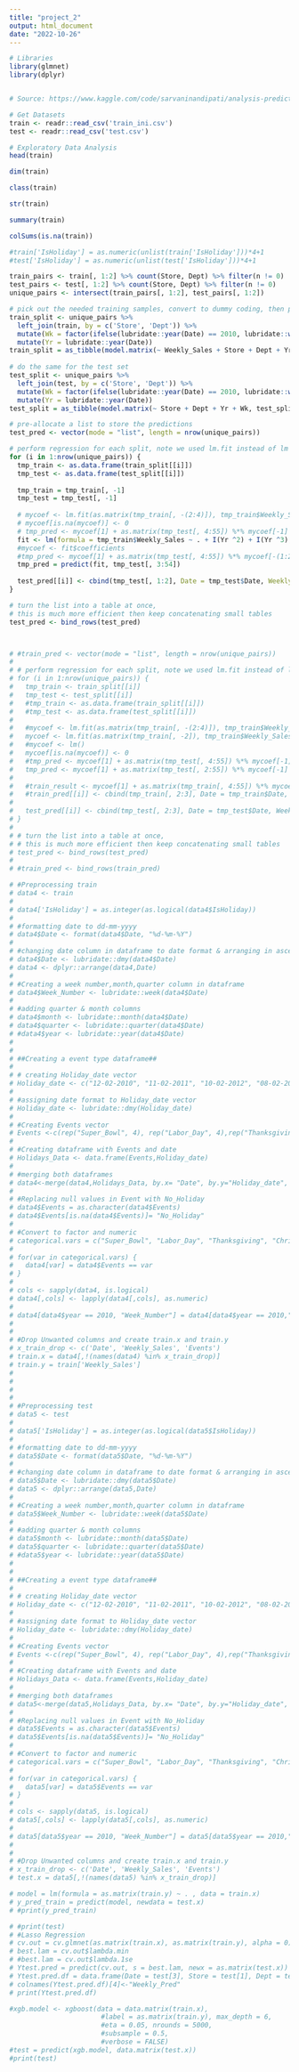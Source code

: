 ```yaml
---
title: "project_2"
output: html_document
date: "2022-10-26"
---
```


```r
# Libraries
library(glmnet)
library(dplyr)


# Source: https://www.kaggle.com/code/sarvaninandipati/analysis-prediction-of-walmart-sales-using-r/notebook
```

```r
# Get Datasets
train <- readr::read_csv('train_ini.csv')
test <- readr::read_csv('test.csv')
```
```r
# Exploratory Data Analysis
head(train)

dim(train)

class(train)

str(train)

summary(train)

colSums(is.na(train))

```

```r
#train['IsHoliday'] = as.numeric(unlist(train['IsHoliday']))*4+1
#test['IsHoliday'] = as.numeric(unlist(test['IsHoliday']))*4+1

train_pairs <- train[, 1:2] %>% count(Store, Dept) %>% filter(n != 0)
test_pairs <- test[, 1:2] %>% count(Store, Dept) %>% filter(n != 0)
unique_pairs <- intersect(train_pairs[, 1:2], test_pairs[, 1:2])

# pick out the needed training samples, convert to dummy coding, then put them into a list
train_split <- unique_pairs %>% 
  left_join(train, by = c('Store', 'Dept')) %>% 
  mutate(Wk = factor(ifelse(lubridate::year(Date) == 2010, lubridate::week(Date) - 1, lubridate::week(Date)), levels = 1:52)) %>% 
  mutate(Yr = lubridate::year(Date))
train_split = as_tibble(model.matrix(~ Weekly_Sales + Store + Dept + Yr + Wk, train_split)) %>% group_split(Store, Dept)
  
# do the same for the test set
test_split <- unique_pairs %>% 
  left_join(test, by = c('Store', 'Dept')) %>% 
  mutate(Wk = factor(ifelse(lubridate::year(Date) == 2010, lubridate::week(Date) - 1, lubridate::week(Date)), levels = 1:52)) %>% 
  mutate(Yr = lubridate::year(Date))
test_split = as_tibble(model.matrix(~ Store + Dept + Yr + Wk, test_split)) %>% mutate(Date = test_split$Date) %>% group_split(Store, Dept)

# pre-allocate a list to store the predictions
test_pred <- vector(mode = "list", length = nrow(unique_pairs))

# perform regression for each split, note we used lm.fit instead of lm
for (i in 1:nrow(unique_pairs)) {
  tmp_train <- as.data.frame(train_split[[i]])
  tmp_test <- as.data.frame(test_split[[i]])
  
  tmp_train = tmp_train[, -1]
  tmp_test = tmp_test[, -1]
    
  # mycoef <- lm.fit(as.matrix(tmp_train[, -(2:4)]), tmp_train$Weekly_Sales)$coefficients
  # mycoef[is.na(mycoef)] <- 0
  # tmp_pred <- mycoef[1] + as.matrix(tmp_test[, 4:55]) %*% mycoef[-1]
  fit <- lm(formula = tmp_train$Weekly_Sales ~ . + I(Yr ^2) + I(Yr ^3), data = tmp_train[, -(1:3)])
  #mycoef <- fit$coefficients
  #tmp_pred <- mycoef[1] + as.matrix(tmp_test[, 4:55]) %*% mycoef[-(1:2)]
  tmp_pred = predict(fit, tmp_test[, 3:54])
  
  test_pred[[i]] <- cbind(tmp_test[, 1:2], Date = tmp_test$Date, Weekly_Pred = tmp_pred)
}

# turn the list into a table at once, 
# this is much more efficient then keep concatenating small tables
test_pred <- bind_rows(test_pred)



# #train_pred <- vector(mode = "list", length = nrow(unique_pairs))
# 
# # perform regression for each split, note we used lm.fit instead of lm
# for (i in 1:nrow(unique_pairs)) {
#   tmp_train <- train_split[[i]]
#   tmp_test <- test_split[[i]]
#   #tmp_train <- as.data.frame(train_split[[i]])
#   #tmp_test <- as.data.frame(test_split[[i]])
#   
#   #mycoef <- lm.fit(as.matrix(tmp_train[, -(2:4)]), tmp_train$Weekly_Sales)$coefficients
#   mycoef <- lm.fit(as.matrix(tmp_train[, -2]), tmp_train$Weekly_Sales)$coefficients
#   #mycoef <- lm()
#   mycoef[is.na(mycoef)] <- 0
#   #tmp_pred <- mycoef[1] + as.matrix(tmp_test[, 4:55]) %*% mycoef[-1]
#   tmp_pred <- mycoef[1] + as.matrix(tmp_test[, 2:55]) %*% mycoef[-1]
#   
#   #train_result <- mycoef[1] + as.matrix(tmp_train[, 4:55]) %*% mycoef[-1]
#   #train_pred[[i]] <- cbind(tmp_train[, 2:3], Date = tmp_train$Date, Weekly_Pred = train_result[,1])
#   
#   test_pred[[i]] <- cbind(tmp_test[, 2:3], Date = tmp_test$Date, Weekly_Pred = tmp_pred[,1])
# }
# 
# # turn the list into a table at once, 
# # this is much more efficient then keep concatenating small tables
# test_pred <- bind_rows(test_pred)
# 
# #train_pred <- bind_rows(train_pred)

```



```r
# #Preprocessing train
# data4 <- train
# 
# data4['IsHoliday'] = as.integer(as.logical(data4$IsHoliday))
# 
# #formatting date to dd-mm-yyyy
# data4$Date <- format(data4$Date, "%d-%m-%Y")
# 
# #changing date column in dataframe to date format & arranging in ascending order as per dates
# data4$Date <- lubridate::dmy(data4$Date)
# data4 <- dplyr::arrange(data4,Date)
# 
# #Creating a week number,month,quarter column in dataframe
# data4$Week_Number <- lubridate::week(data4$Date)
# 
# #adding quarter & month columns
# data4$month <- lubridate::month(data4$Date)
# data4$quarter <- lubridate::quarter(data4$Date)
# #data4$year <- lubridate::year(data4$Date)
# 
# 
# ##Creating a event type dataframe##
# 
# # creating Holiday_date vector
# Holiday_date <- c("12-02-2010", "11-02-2011", "10-02-2012", "08-02-2013","10-09-2010", "09-09-2011", "07-09-2012", "06-09-2013","26-11-2010", "25-11-2011", "23-11-2012", "29-11-2013","31-12-2010", "30-12-2011", "28-12-2012", "27-12-2013")
# 
# #assigning date format to Holiday_date vector
# Holiday_date <- lubridate::dmy(Holiday_date)
# 
# #Creating Events vector
# Events <-c(rep("Super_Bowl", 4), rep("Labor_Day", 4),rep("Thanksgiving", 4), rep("Christmas", 4))
# 
# #Creating dataframe with Events and date
# Holidays_Data <- data.frame(Events,Holiday_date)
# 
# #merging both dataframes
# data4<-merge(data4,Holidays_Data, by.x= "Date", by.y="Holiday_date", all.x = TRUE)
# 
# #Replacing null values in Event with No_Holiday
# data4$Events = as.character(data4$Events)
# data4$Events[is.na(data4$Events)]= "No_Holiday"
# 
# #Convert to factor and numeric
# categorical.vars = c("Super_Bowl", "Labor_Day", "Thanksgiving", "Christmas", "No_Holiday")
# 
# for(var in categorical.vars) {
#   data4[var] = data4$Events == var
# }
# 
# cols <- sapply(data4, is.logical)
# data4[,cols] <- lapply(data4[,cols], as.numeric)
# 
# data4[data4$year == 2010, "Week_Number"] = data4[data4$year == 2010,"Week_Number"] - 1
# 
# 
# #Drop Unwanted columns and create train.x and train.y
# x_train_drop <- c('Date', 'Weekly_Sales', 'Events')
# train.x = data4[,!(names(data4) %in% x_train_drop)]
# train.y = train['Weekly_Sales']
# 
# 
# 
# 
# #Preprocessing test
# data5 <- test
# 
# data5['IsHoliday'] = as.integer(as.logical(data5$IsHoliday))
# 
# #formatting date to dd-mm-yyyy
# data5$Date <- format(data5$Date, "%d-%m-%Y")
# 
# #changing date column in dataframe to date format & arranging in ascending order as per dates
# data5$Date <- lubridate::dmy(data5$Date)
# data5 <- dplyr::arrange(data5,Date)
# 
# #Creating a week number,month,quarter column in dataframe
# data5$Week_Number <- lubridate::week(data5$Date)
# 
# #adding quarter & month columns
# data5$month <- lubridate::month(data5$Date)
# data5$quarter <- lubridate::quarter(data5$Date)
# #data5$year <- lubridate::year(data5$Date)
# 
# 
# ##Creating a event type dataframe##
# 
# # creating Holiday_date vector
# Holiday_date <- c("12-02-2010", "11-02-2011", "10-02-2012", "08-02-2013","10-09-2010", "09-09-2011", "07-09-2012", "06-09-2013","26-11-2010", "25-11-2011", "23-11-2012", "29-11-2013","31-12-2010", "30-12-2011", "28-12-2012", "27-12-2013")
# 
# #assigning date format to Holiday_date vector
# Holiday_date <- lubridate::dmy(Holiday_date)
# 
# #Creating Events vector
# Events <-c(rep("Super_Bowl", 4), rep("Labor_Day", 4),rep("Thanksgiving", 4), rep("Christmas", 4))
# 
# #Creating dataframe with Events and date
# Holidays_Data <- data.frame(Events,Holiday_date)
# 
# #merging both dataframes
# data5<-merge(data5,Holidays_Data, by.x= "Date", by.y="Holiday_date", all.x = TRUE)
# 
# #Replacing null values in Event with No_Holiday
# data5$Events = as.character(data5$Events)
# data5$Events[is.na(data5$Events)]= "No_Holiday"
# 
# #Convert to factor and numeric
# categorical.vars = c("Super_Bowl", "Labor_Day", "Thanksgiving", "Christmas", "No_Holiday")
# 
# for(var in categorical.vars) {
#   data5[var] = data5$Events == var
# }
# 
# cols <- sapply(data5, is.logical)
# data5[,cols] <- lapply(data5[,cols], as.numeric)
# 
# data5[data5$year == 2010, "Week_Number"] = data5[data5$year == 2010,"Week_Number"] - 1
# 
# 
# #Drop Unwanted columns and create train.x and train.y
# x_train_drop <- c('Date', 'Weekly_Sales', 'Events')
# test.x = data5[,!(names(data5) %in% x_train_drop)]


```


```r
# model = lm(formula = as.matrix(train.y) ~ . , data = train.x)
# y_pred_train = predict(model, newdata = test.x)
# #print(y_pred_train)
```

```r
# #print(test)
# #Lasso Regression
# cv.out = cv.glmnet(as.matrix(train.x), as.matrix(train.y), alpha = 0)
# best.lam = cv.out$lambda.min
# #best.lam = cv.out$lambda.1se
# Ytest.pred = predict(cv.out, s = best.lam, newx = as.matrix(test.x))
# Ytest.pred.df = data.frame(Date = test[3], Store = test[1], Dept = test[2], Weekly_Pred = Ytest.pred)
# colnames(Ytest.pred.df)[4]<-"Weekly_Pred"
# print(Ytest.pred.df)
```

```r
#xgb.model <- xgboost(data = data.matrix(train.x), 
                       #label = as.matrix(train.y), max_depth = 6,
                       #eta = 0.05, nrounds = 5000,
                       #subsample = 0.5,
                       #verbose = FALSE)
#test = predict(xgb.model, data.matrix(test.x))
#print(test)
```

